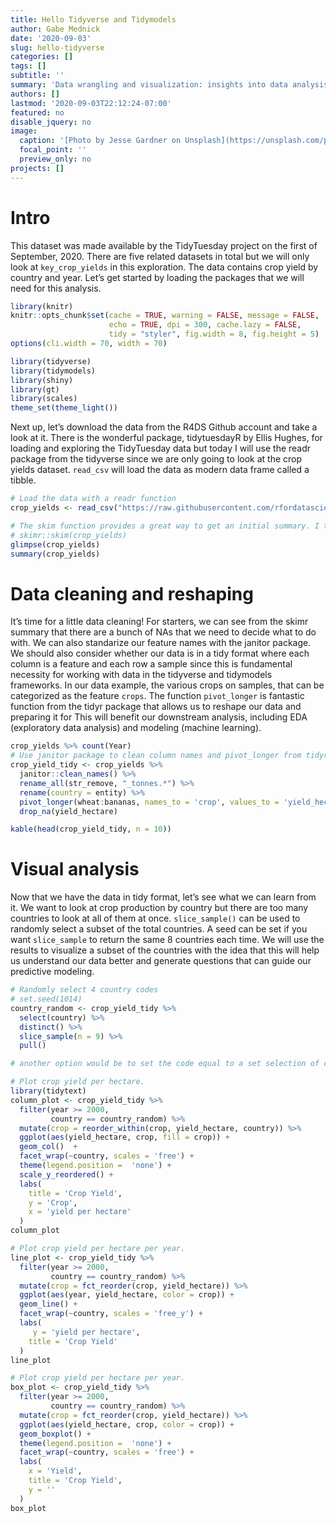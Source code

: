```yaml
---
title: Hello Tidyverse and Tidymodels
author: Gabe Mednick
date: '2020-09-03'
slug: hello-tidyverse
categories: []
tags: []
subtitle: ''
summary: 'Data wrangling and visualization: insights into data analysis with the tidyverse'
authors: []
lastmod: '2020-09-03T22:12:24-07:00'
featured: no
disable_jquery: no
image:
  caption: '[Photo by Jesse Gardner on Unsplash](https://unsplash.com/photos/JYU14tnbfOA)'
  focal_point: ''
  preview_only: no
projects: []
---
```

# Intro
This dataset was made available by the TidyTuesday project on the first of September, 2020. There are five related datasets in total but we will only look at `key_crop_yields` in this exploration. The data contains crop yield by country and year. Let's get started by loading the packages that we will need for this analysis.

```r
library(knitr)
knitr::opts_chunk$set(cache = TRUE, warning = FALSE, message = FALSE, 
                      echo = TRUE, dpi = 300, cache.lazy = FALSE,
                      tidy = "styler", fig.width = 8, fig.height = 5)
options(cli.width = 70, width = 70)

library(tidyverse)
library(tidymodels)
library(shiny)
library(gt)
library(scales)
theme_set(theme_light())
```

Next up, let's download the data from the R4DS Github account and take a look at it. There is the wonderful package, tidytuesdayR by Ellis Hughes, for loading and exploring the TidyTuesday data but today I will use the readr package from the tidyverse since we are only going to look at the crop yields dataset. `read_csv` will load the data as modern data frame called a tibble.
```r

# Load the data with a readr function
crop_yields <- read_csv("https://raw.githubusercontent.com/rfordatascience/tidytuesday/master/data/2020/2020-09-01/key_crop_yields.csv")

# The skim function provides a great way to get an initial summary. I typically use View() as well to view the dataset in Rstudio
# skimr::skim(crop_yields)
glimpse(crop_yields)
summary(crop_yields)

```
# Data cleaning and reshaping
It's time for a little data cleaning! For starters, we can see from the skimr summary that there are a bunch of NAs that we need to decide what to do with. We can also standarize our feature names with the janitor package. We should also consider whether our data is in a tidy format where each column is a feature and each row a sample since this is fundamental necessity for working with data in the tidyverse and tidymodels frameworks. In our data example, the various crops on samples, that can be categorized as the feature `crops`. The function `pivot_longer` is fantastic function from the tidyr package that allows us to reshape our data and preparing it for  This will benefit our downstream analysis, including EDA (exploratory data analysis) and modeling (machine learning). 
```r
crop_yields %>% count(Year)
# Use janitor package to clean column names and pivot_longer from tidyr to tidy the data.
crop_yield_tidy <- crop_yields %>% 
  janitor::clean_names() %>% 
  rename_all(str_remove, "_tonnes.*") %>% 
  rename(country = entity) %>% 
  pivot_longer(wheat:bananas, names_to = 'crop', values_to = 'yield_hectare') %>% 
  drop_na(yield_hectare)

kable(head(crop_yield_tidy, n = 10))

```
# Visual analysis
Now that we have the data in tidy format, let's see what we can learn from it. We want to look at crop production by country but there are too many countries to look at all of them at once. `slice_sample()` can be used to randomly select a subset of the total countries. A seed can be set if you want `slice_sample` to return the same 8 countries each time. We will use the results to visualize a subset of the countries with the idea that this will help us understand our data better and generate questions that can guide our predictive modeling. 

```r
# Randomly select 4 country codes
# set.seed(1014)
country_random <- crop_yield_tidy %>% 
  select(country) %>% 
  distinct() %>% 
  slice_sample(n = 9) %>% 
  pull()

# another option would be to set the code equal to a set selection of countries: E.g., countries <- c('GUM',	'IND',	'YEM',	'NAM',	'URY', 'USA')

# Plot crop yield per hectare.
library(tidytext)
column_plot <- crop_yield_tidy %>% 
  filter(year >= 2000,
         country == country_random) %>% 
  mutate(crop = reorder_within(crop, yield_hectare, country)) %>%
  ggplot(aes(yield_hectare, crop, fill = crop)) +
  geom_col()  +
  facet_wrap(~country, scales = 'free') +
  theme(legend.position =  'none') +
  scale_y_reordered() +
  labs(
    title = 'Crop Yield',
    y = 'Crop',
    x = 'yield per hectare'
  )
column_plot
```


```r
# Plot crop yield per hectare per year.
line_plot <- crop_yield_tidy %>% 
  filter(year >= 2000,
         country == country_random) %>% 
  mutate(crop = fct_reorder(crop, yield_hectare)) %>% 
  ggplot(aes(year, yield_hectare, color = crop)) +
  geom_line() +
  facet_wrap(~country, scales = 'free_y') +
  labs(
     y = 'yield per hectare',
    title = 'Crop Yield'
  )
line_plot
```


```r
# Plot crop yield per hectare per year.
box_plot <- crop_yield_tidy %>% 
  filter(year >= 2000,
         country == country_random) %>% 
  mutate(crop = fct_reorder(crop, yield_hectare)) %>% 
  ggplot(aes(yield_hectare, crop, color = crop)) +
  geom_boxplot() +
  theme(legend.position =  'none') +
  facet_wrap(~country, scales = 'free') +
  labs(
    x = 'Yield',
    title = 'Crop Yield',
    y = ''
  )
box_plot

```

